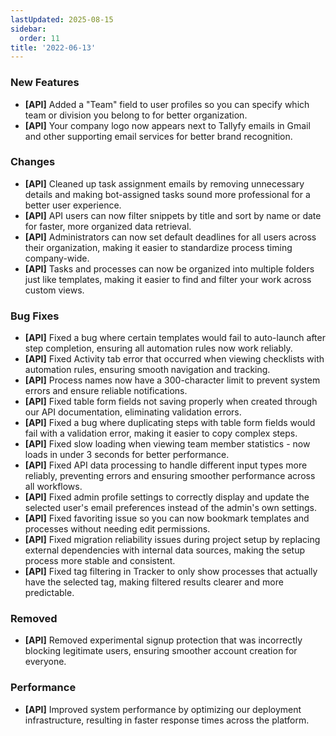 ```yaml
---
lastUpdated: 2025-08-15
sidebar:
  order: 11
title: '2022-06-13'
---
```


### New Features

- **[API]** Added a "Team" field to user profiles so you can specify which team or division you belong to for better organization.
- **[API]** Your company logo now appears next to Tallyfy emails in Gmail and other supporting email services for better brand recognition.

### Changes

- **[API]** Cleaned up task assignment emails by removing unnecessary details and making bot-assigned tasks sound more professional for a better user experience.
- **[API]** API users can now filter snippets by title and sort by name or date for faster, more organized data retrieval.
- **[API]** Administrators can now set default deadlines for all users across their organization, making it easier to standardize process timing company-wide.
- **[API]** Tasks and processes can now be organized into multiple folders just like templates, making it easier to find and filter your work across custom views.

### Bug Fixes

- **[API]** Fixed a bug where certain templates would fail to auto-launch after step completion, ensuring all automation rules now work reliably.
- **[API]** Fixed Activity tab error that occurred when viewing checklists with automation rules, ensuring smooth navigation and tracking.
- **[API]** Process names now have a 300-character limit to prevent system errors and ensure reliable notifications.
- **[API]** Fixed table form fields not saving properly when created through our API documentation, eliminating validation errors.
- **[API]** Fixed a bug where duplicating steps with table form fields would fail with a validation error, making it easier to copy complex steps.
- **[API]** Fixed slow loading when viewing team member statistics - now loads in under 3 seconds for better performance.
- **[API]** Fixed API data processing to handle different input types more reliably, preventing errors and ensuring smoother performance across all workflows.
- **[API]** Fixed admin profile settings to correctly display and update the selected user's email preferences instead of the admin's own settings.
- **[API]** Fixed favoriting issue so you can now bookmark templates and processes without needing edit permissions.
- **[API]** Fixed migration reliability issues during project setup by replacing external dependencies with internal data sources, making the setup process more stable and consistent.
- **[API]** Fixed tag filtering in Tracker to only show processes that actually have the selected tag, making filtered results clearer and more predictable.

### Removed

- **[API]** Removed experimental signup protection that was incorrectly blocking legitimate users, ensuring smoother account creation for everyone.

### Performance

- **[API]** Improved system performance by optimizing our deployment infrastructure, resulting in faster response times across the platform.